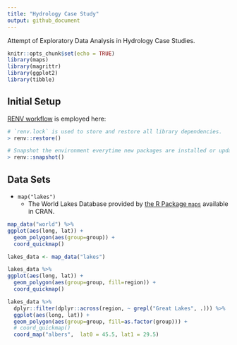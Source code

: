 ```yaml
---
title: "Hydrology Case Study"
output: github_document
---
```


Attempt of Exploratory Data Analysis in Hydrology Case Studies.

```r
knitr::opts_chunk$set(echo = TRUE)
library(maps)
library(magrittr)
library(ggplot2)
library(tibble)
```

## Initial Setup

[RENV workflow](https://rstudio.github.io/renv/articles/renv.html#workflow-1) is employed here:

```r
# `renv.lock` is used to store and restore all library dependencies.
> renv::restore()

# Snapshot the environment everytime new packages are installed or updated.
> renv::snapshot()
```

## Data Sets

* `map("lakes")`
  * The World Lakes Database provided by [the R Package `maps`](https://search.r-project.org/CRAN/refmans/maps/html/lakes.html) available in CRAN.

```r
map_data("world") %>%
ggplot(aes(long, lat)) +
  geom_polygon(aes(group=group)) +
  coord_quickmap()
```

```r
lakes_data <- map_data("lakes")

lakes_data %>%
ggplot(aes(long, lat)) +
  geom_polygon(aes(group=group, fill=region)) +
  coord_quickmap()
```


```r
lakes_data %>%
  dplyr::filter(dplyr::across(region, ~ grepl("Great Lakes", .))) %>%
  ggplot(aes(long, lat)) +
  geom_polygon(aes(group=group, fill=as.factor(group))) +
  # coord_quickmap()
  coord_map("albers",  lat0 = 45.5, lat1 = 29.5)
```


